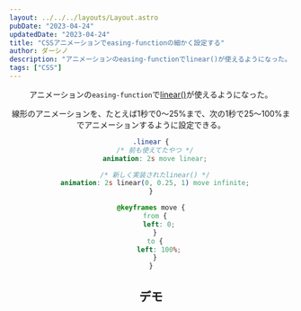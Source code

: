 ```yaml
---
layout: ../../../layouts/Layout.astro
pubDate: "2023-04-24"
updatedDate: "2023-04-24"
title: "CSSアニメーションでeasing-functionの細かく設定する"
author: ダーシノ
description: "アニメーションのeasing-functionでlinear()が使えるようになった。"
tags: ["CSS"]
---
```



<Header {...frontmatter} />

アニメーションの`easing-function`で[linear()](https://developer.mozilla.org/ja/docs/Web/CSS/easing-function)が使えるようになった。

線形のアニメーションを、たとえば1秒で0〜25%まで、次の1秒で25〜100%までアニメーションするように設定できる。
```css
.linear {
  /* 前も使えてたやつ */
  animation: 2s move linear;

  /* 新しく実装されたlinear() */
  animation: 2s linear(0, 0.25, 1) move infinite;
}

@keyframes move {
  from {
    left: 0;
  }
  to {
    left: 100%;
  }
}
```

## デモ

<section id="easing-function">
  <div class="box"></div>
</section>

<style>{`
#easing-function {
  position: relative;

  > .box {
    position: absolute;
    top: 0;
    left: 0;
    width: 100px;
    height: 100px;
    background-color: #F47B7B;

    animation: 2s linear(0, 0.25, 1) move infinite;
  }
}

@keyframes move {
  from {
    left: 0;
  }
  to {
    left: 100%;
  }
}
`}</style>
